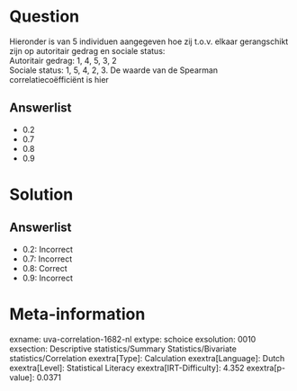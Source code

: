 Question
========

Hieronder is van 5 individuen aangegeven hoe zij t.o.v. elkaar
gerangschikt zijn op autoritair gedrag en sociale status:\
Autoritair gedrag: 1, 4, 5, 3, 2\
Sociale status: 1, 5, 4, 2, 3. De waarde van de Spearman
correlatiecoëfficiënt is hier

Answerlist
----------

* 0.2
* 0.7
* 0.8
* 0.9

Solution
========

Answerlist
----------

* 0.2: Incorrect
* 0.7: Incorrect
* 0.8: Correct
* 0.9: Incorrect

Meta-information
================
exname: uva-correlation-1682-nl
extype: schoice
exsolution: 0010
exsection: Descriptive statistics/Summary Statistics/Bivariate statistics/Correlation
exextra[Type]: Calculation
exextra[Language]: Dutch
exextra[Level]: Statistical Literacy
exextra[IRT-Difficulty]: 4.352
exextra[p-value]: 0.0371
